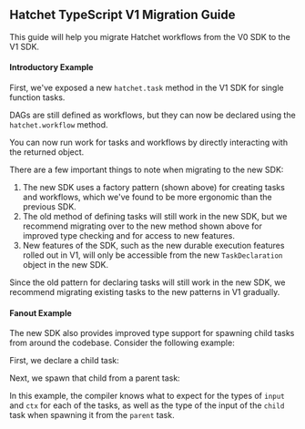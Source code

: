 

## Hatchet TypeScript V1 Migration Guide

This guide will help you migrate Hatchet workflows from the V0 SDK to the V1 SDK.

#### Introductory Example

First, we've exposed a new `hatchet.task` method in the V1 SDK for single function tasks.

<Snippet src={snips.typescript.simple.workflow.declaring_a_task} />

DAGs are still defined as workflows, but they can now be declared using the `hatchet.workflow` method.

<Snippet src={snips.typescript.dag.workflow.declaring_a_dag_workflow} />

You can now run work for tasks and workflows by directly interacting with the returned object.

<Snippet src={snips.typescript.simple.run.running_a_task} />

There are a few important things to note when migrating to the new SDK:

1. The new SDK uses a factory pattern (shown above) for creating tasks and workflows, which we've found to be more ergonomic than the previous SDK.
2. The old method of defining tasks will still work in the new SDK, but we recommend migrating over to the new method shown above for improved type checking and for access to new features.
3. New features of the SDK, such as the new durable execution features rolled out in V1, will only be accessible from the new `TaskDeclaration` object in the new SDK.

Since the old pattern for declaring tasks will still work in the new SDK, we recommend migrating existing tasks to the new patterns in V1 gradually.

#### Fanout Example

The new SDK also provides improved type support for spawning child tasks from around the codebase. Consider the following example:

First, we declare a child task:

<Snippet src={snips.typescript.child_workflows.workflow.declaring_a_child} />

Next, we spawn that child from a parent task:

<Snippet src={snips.typescript.child_workflows.workflow.declaring_a_parent} />

In this example, the compiler knows what to expect for the types of `input` and `ctx` for each of the tasks, as well as the type of the input of the `child` task when spawning it from the `parent` task.
